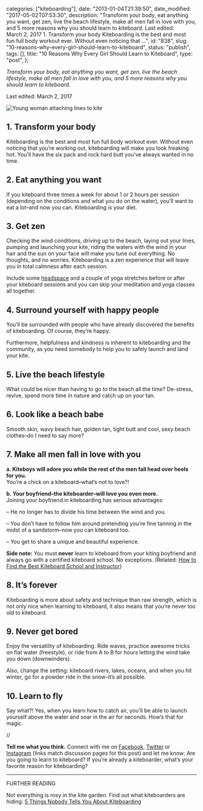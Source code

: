 
  categories: ["kiteboarding"],
  date: "2013-01-04T21:39:50",
  date_modified: "2017-05-02T07:53:30",
  description:
    "Transform your body, eat anything you want, get zen, live the beach lifestyle, make all men fall in love with you, and 5 more reasons why you should learn to kiteboard. Last edited: March 2, 2017 1. Transform your body Kiteboarding is the best and most fun full body workout ever. Without even noticing that …",
  id: "838",
  slug: "10-reasons-why-every-girl-should-learn-to-kiteboard",
  status: "publish",
  tags: [],
  title: "10 Reasons Why Every Girl Should Learn to Kiteboard",
  type: "post",
};


_Transform your body, eat anything you want, get zen, live the beach lifestyle, make all men fall in love with you, and 5 more reasons why you should learn to kiteboard._

Last edited: March 2, 2017

![Young woman attaching lines to kite](/pages/tsop/posts/10-reasons-why-every-girl-should-learn-to-kiteboard/kiteboard-attaching-lines.jpg)

## 1. Transform your body

Kiteboarding is the best and most fun full body workout ever. Without even noticing that you’re working out, kiteboarding will make you look freaking hot. You’ll have the six pack and rock hard butt you’ve always wanted in no time.

## 2. Eat anything you want

If you kiteboard three times a week for about 1 or 2 hours per session (depending on the conditions and what you do on the water), you’ll want to eat a lot–and now you can. Kiteboarding _is_ your diet.

## 3. Get zen

Checking the wind conditions, driving up to the beach, laying out your lines, pumping and launching your kite, riding the waters with the wind in your hair and the sun on your face will make you tune out everything. No thoughts, and no worries. Kiteboarding is a zen experience that will leave you in total calmness after each session.

Include some [headspace](https://www.headspace.com/) and a couple of yoga stretches before or after your kiteboard sessions and you can skip your meditation and yoga classes all together.

## 4. Surround yourself with happy people

You’ll be surrounded with people who have already discovered the benefits of kiteboarding. Of course, they’re happy.

Furthermore, helpfulness and kindness is inherent to kiteboarding and the community, as you need somebody to help you to safely launch and land your kite.

## 5. Live the beach lifestyle

What could be nicer than having to go to the beach all the time? De-stress, revive, spend more time in nature and catch up on your tan.

## 6. Look like a beach babe

Smooth skin, wavy beach hair, golden tan, tight butt and cool, sexy beach clothes–do I need to say more?

## 7. Make all men fall in love with you

**a. Kiteboys will adore you while the rest of the men fall head over heels for you.**\
You’re a chick on a kiteboard–what’s not to love?!

**b. Your boyfriend–the kiteboarder–will love you even more.**\
Joining your boyfriend in kiteboarding has serious advantages:

– He no longer has to divide his time between the wind and you.

– You don’t have to follow him around pretending you’re fine tanning in the midst of a sandstorm–now you can kiteboard too.

– You get to share a unique and beautiful experience.

**Side note:** You must **never** learn to kiteboard from your kiting boyfriend and always go with a certified kiteboard school. No exceptions. (Related: [How to Find the Best Kiteboard School and Instructor](/tsop/posts/find-best-kiteboard-school))

## 8. It’s forever

Kiteboarding is more about safety and technique than raw strength, which is not only nice when learning to kiteboard, it also means that you’re never too old to kiteboard.

## 9. Never get bored

Enjoy the versatility of kiteboarding. Ride waves, practice awesome tricks on flat water (freestyle), or ride from A to B for hours letting the wind take you down (downwinders).

Also, change the setting: kiteboard rivers, lakes, oceans, and when you hit winter, go for a powder ride in the snow–it’s all possible.

## 10. Learn to fly

Say what?! Yes, when you learn how to catch air, you’ll be able to launch yourself above the water and soar in the air for seconds. How’s that for magic.

//

**Tell me what you think.** Connect with me on [Facebook](https://www.facebook.com/thespinoffproject/photos/a.496290203736203.116470.443190319046192/814826485215905/), [Twitter](https://twitter.com/mirhamasala/status/512563805159948288) or [Instagram](http://instagram.com/p/uDtXPLEyBm/) (links match discussion pages for this post) and let me know: Are you going to learn to kiteboard? If you’re already a kiteboarder, what’s your favorite reason for kiteboarding?

---

FURTHER READING

Not everything is rosy in the kite garden. Find out what kiteboarders are hiding: [5 Things Nobody Tells You About Kiteboarding](/tsop/posts/5-things-nobody-tells-you-about-kiteboarding/)
